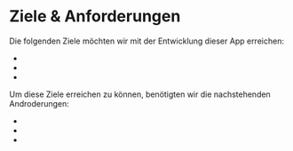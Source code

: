 # Ziele & Anforderungen

Die folgenden Ziele möchten wir mit der Entwicklung dieser App erreichen:

- 
- 
- 

Um diese Ziele erreichen zu können, benötigten wir die nachstehenden Androderungen:

- 
- 
- 